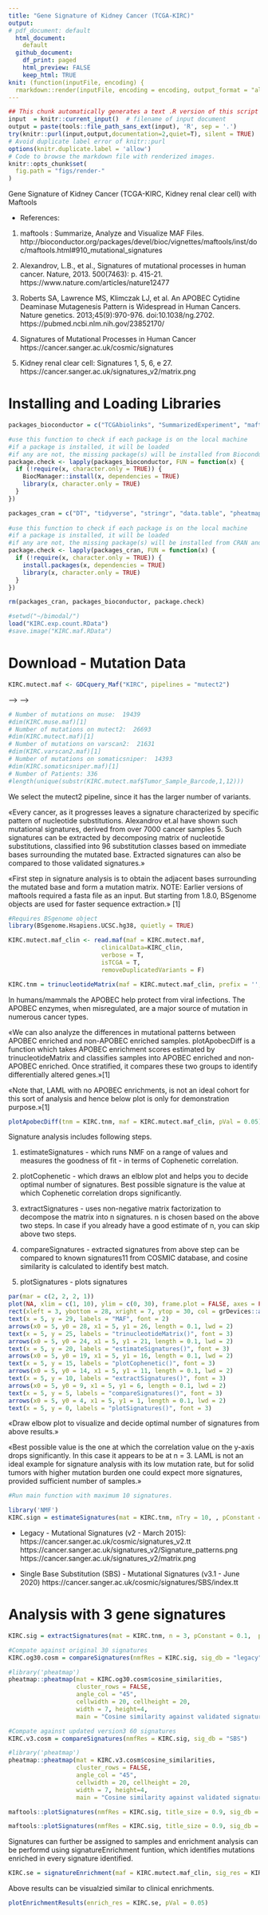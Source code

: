```yaml
---
title: "Gene Signature of Kidney Cancer (TCGA-KIRC)"
output:
# pdf_document: default
  html_document: 
    default
  github_document: 
    df_print: paged
    html_preview: FALSE
    keep_html: TRUE
knit: (function(inputFile, encoding) {
  rmarkdown::render(inputFile, encoding = encoding, output_format = "all") })        
---
```

  
```r
## This chunk automatically generates a text .R version of this script when running within knitr.
input  = knitr::current_input()  # filename of input document
output = paste(tools::file_path_sans_ext(input), 'R', sep = '.')
try(knitr::purl(input,output,documentation=2,quiet=T), silent = TRUE)
# Avoid duplicate label error of knitr::purl
options(knitr.duplicate.label = 'allow')
# Code to browse the markdown file with renderized images.
knitr::opts_chunk$set(
  fig.path = "figs/render-"
)
```

Gene Signature of Kidney Cancer (TCGA-KIRC, Kidney renal clear cell) with Maftools

- References: 

1. maftools : Summarize, Analyze and Visualize MAF Files. 
http://bioconductor.org/packages/devel/bioc/vignettes/maftools/inst/doc/maftools.html#910_mutational_signatures

2. Alexandrov, L.B., et al., Signatures of mutational processes in human cancer. Nature, 2013. 500(7463): p. 415-21. 
https://www.nature.com/articles/nature12477

3. Roberts SA, Lawrence MS, Klimczak LJ, et al. An APOBEC Cytidine Deaminase Mutagenesis Pattern is Widespread in Human Cancers. Nature genetics. 2013;45(9):970-976. doi:10.1038/ng.2702. https://pubmed.ncbi.nlm.nih.gov/23852170/

4. Signatures of Mutational Processes in Human Cancer
https://cancer.sanger.ac.uk/cosmic/signatures


5. Kidney renal clear cell: Signatures 1, 5, 6, e 27.
https://cancer.sanger.ac.uk/signatures_v2/matrix.png

# Installing and Loading Libraries            


```r
packages_bioconductor = c("TCGAbiolinks", "SummarizedExperiment", "maftools","BSgenome.Hsapiens.UCSC.hg38")

#use this function to check if each package is on the local machine
#if a package is installed, it will be loaded
#if any are not, the missing package(s) will be installed from Bioconductor and loaded
package.check <- lapply(packages_bioconductor, FUN = function(x) {
  if (!require(x, character.only = TRUE)) {
    BiocManager::install(x, dependencies = TRUE)
    library(x, character.only = TRUE)
  }
})

packages_cran = c("DT", "tidyverse", "stringr", "data.table", "pheatmap")
  
#use this function to check if each package is on the local machine
#if a package is installed, it will be loaded
#if any are not, the missing package(s) will be installed from CRAN and loaded
package.check <- lapply(packages_cran, FUN = function(x) {
  if (!require(x, character.only = TRUE)) {
    install.packages(x, dependencies = TRUE)
    library(x, character.only = TRUE)
  }
})

rm(packages_cran, packages_bioconductor, package.check)
```


```r
#setwd("~/bimodal/")
load("KIRC.exp.count.RData")
#save.image("KIRC.maf.RData")

```

# Download - Mutation Data

```r
KIRC.mutect.maf <- GDCquery_Maf("KIRC", pipelines = "mutect2") 
```

<!-- ```{r}  -->
<!-- #KIRC.muse.maf <- GDCquery_Maf("KIRC", pipelines = "muse") --> -->
<!-- #KIRC.varscan2.maf <- GDCquery_Maf("KIRC", pipelines = "varscan2") --> -->
<!-- #KIRC.somaticsniper.maf <- GDCquery_Maf("KIRC", pipelines = "somaticsniper") -->
<!-- ``` -->

```r
# Number of mutations on muse:  19439
#dim(KIRC.muse.maf)[1]
# Number of mutations on mutect2:  26693
#dim(KIRC.mutect.maf)[1]
# Number of mutations on varscan2:  21631
#dim(KIRC.varscan2.maf)[1]
# Number of mutations on somaticsniper:  14393
#dim(KIRC.somaticsniper.maf)[1]
# Number of Patients: 336
#length(unique(substr(KIRC.mutect.maf$Tumor_Sample_Barcode,1,12)))


```

We select the mutect2 pipeline, since it has the larger number of variants.

«Every cancer, as it progresses leaves a signature characterized by specific pattern of nucleotide substitutions. Alexandrov et.al have shown such mutational signatures, derived from over 7000 cancer samples 5. Such signatures can be extracted by decomposing matrix of nucleotide substitutions, classified into 96 substitution classes based on immediate bases surrounding the mutated base. Extracted signatures can also be compared to those validated signatures.»

«First step in signature analysis is to obtain the adjacent bases surrounding the mutated base and form a mutation matrix. NOTE: Earlier versions of maftools required a fasta file as an input. But starting from 1.8.0, BSgenome objects are used for faster sequence extraction.» [1]



```r
#Requires BSgenome object
library(BSgenome.Hsapiens.UCSC.hg38, quietly = TRUE)

KIRC.mutect.maf_clin <- read.maf(maf = KIRC.mutect.maf, 
                          clinicalData=KIRC_clin, 
                          verbose = T, 
                          isTCGA = T, 
                          removeDuplicatedVariants = F)

KIRC.tnm = trinucleotideMatrix(maf = KIRC.mutect.maf_clin, prefix = '', add = TRUE, ref_genome = "BSgenome.Hsapiens.UCSC.hg38")
```

In humans/mammals the APOBEC help protect from viral infections. The APOBEC enzymes, when misregulated, are a major source of mutation in numerous cancer types.

«We can also analyze the differences in mutational patterns between APOBEC enriched and non-APOBEC enriched samples. plotApobecDiff is a function which takes APOBEC enrichment scores estimated by trinucleotideMatrix and classifies samples into APOBEC enriched and non-APOBEC enriched. Once stratified, it compares these two groups to identify differentially altered genes.»[1]

«Note that, LAML with no APOBEC enrichments, is not an ideal cohort for this sort of analysis and hence below plot is only for demonstration purpose.»[1]

```r
plotApobecDiff(tnm = KIRC.tnm, maf = KIRC.mutect.maf_clin, pVal = 0.05)
```
Signature analysis includes following steps.

1. estimateSignatures - which runs NMF on a range of values and measures the goodness of fit - in terms of Cophenetic correlation.

2. plotCophenetic - which draws an elblow plot and helps you to decide optimal number of signatures. Best possible signature is the value at which Cophenetic correlation drops significantly.

3. extractSignatures - uses non-negative matrix factorization to decompose the matrix into n signatures. n is chosen based on the above two steps. In case if you already have a good estimate of n, you can skip above two steps.

4. compareSignatures - extracted signatures from above step can be compared to known signatures11 from COSMIC database, and cosine similarity is calculated to identify best match.

5. plotSignatures - plots signatures


```r
par(mar = c(2, 2, 2, 1))
plot(NA, xlim = c(1, 10), ylim = c(0, 30), frame.plot = FALSE, axes = FALSE, xlab = NA, ylab = NA)
rect(xleft = 3, ybottom = 28, xright = 7, ytop = 30, col = grDevices::adjustcolor("gray70", alpha.f = 0.6), lwd = 1.2, border = "maroon")
text(x = 5, y = 29, labels = "MAF", font = 2)
arrows(x0 = 5, y0 = 28, x1 = 5, y1 = 26, length = 0.1, lwd = 2)
text(x = 5, y = 25, labels = "trinucleotideMatrix()", font = 3)
arrows(x0 = 5, y0 = 24, x1 = 5, y1 = 21, length = 0.1, lwd = 2)
text(x = 5, y = 20, labels = "estimateSignatures()", font = 3)
arrows(x0 = 5, y0 = 19, x1 = 5, y1 = 16, length = 0.1, lwd = 2)
text(x = 5, y = 15, labels = "plotCophenetic()", font = 3)
arrows(x0 = 5, y0 = 14, x1 = 5, y1 = 11, length = 0.1, lwd = 2)
text(x = 5, y = 10, labels = "extractSignatures()", font = 3)
arrows(x0 = 5, y0 = 9, x1 = 5, y1 = 6, length = 0.1, lwd = 2)
text(x = 5, y = 5, labels = "compareSignatures()", font = 3)
arrows(x0 = 5, y0 = 4, x1 = 5, y1 = 1, length = 0.1, lwd = 2)
text(x = 5, y = 0, labels = "plotSignatures()", font = 3)
```

«Draw elbow plot to visualize and decide optimal number of signatures from above results.»

«Best possible value is the one at which the correlation value on the y-axis drops significantly. In this case it appears to be at n = 3. LAML is not an ideal example for signature analysis with its low mutation rate, but for solid tumors with higher mutation burden one could expect more signatures, provided sufficient number of samples.»


```r
#Run main function with maximum 10 signatures. 

library('NMF')
KIRC.sign = estimateSignatures(mat = KIRC.tnm, nTry = 10, , pConstant = 0.1, plotBestFitRes = T, parallel = 2)
```

- Legacy - Mutational Signatures (v2 - March 2015):
https://cancer.sanger.ac.uk/cosmic/signatures_v2.tt
https://cancer.sanger.ac.uk/signatures_v2/Signature_patterns.png
https://cancer.sanger.ac.uk/signatures_v2/matrix.png


- Single Base Substitution (SBS) - Mutational Signatures (v3.1 - June 2020)
https://cancer.sanger.ac.uk/cosmic/signatures/SBS/index.tt


# Analysis with 3 gene signatures

```r
KIRC.sig = extractSignatures(mat = KIRC.tnm, n = 3, pConstant = 0.1,  parallel = 2)

#Compate against original 30 signatures 
KIRC.og30.cosm = compareSignatures(nmfRes = KIRC.sig, sig_db = "legacy")

#library('pheatmap')
pheatmap::pheatmap(mat = KIRC.og30.cosm$cosine_similarities, 
                   cluster_rows = FALSE, 
                   angle_col = "45",
                   cellwidth = 20, cellheight = 20,
                   width = 7, height=4,
                   main = "Cosine similarity against validated signatures - Legacy")
```


```r

#Compate against updated version3 60 signatures 
KIRC.v3.cosm = compareSignatures(nmfRes = KIRC.sig, sig_db = "SBS")

#library('pheatmap')
pheatmap::pheatmap(mat = KIRC.v3.cosm$cosine_similarities, 
                   cluster_rows = FALSE, 
                   angle_col = "45",
                   cellwidth = 20, cellheight = 20,
                   width = 7, height=4,                   
                   main = "Cosine similarity against validated signatures - SBS")
```



```r
maftools::plotSignatures(nmfRes = KIRC.sig, title_size = 0.9, sig_db = "legacy")
```

```r
maftools::plotSignatures(nmfRes = KIRC.sig, title_size = 0.9, sig_db = "SBS")
```
Signatures can further be assigned to samples and enrichment analysis can be performd using signatureEnrichment funtion, which identifies mutations enriched in every signature identified.




```r
KIRC.se = signatureEnrichment(maf = KIRC.mutect.maf_clin, sig_res = KIRC.sig)
```

Above results can be visualzied similar to clinical enrichments.

```r
plotEnrichmentResults(enrich_res = KIRC.se, pVal = 0.05)
```


<!-- ```{r } -->
<!-- library("barplot3d") -->
<!-- #Visualize first signature -->
<!-- sig1 = KIRC.sig$signatures[,1] -->
<!-- barplot3d::legoplot3d(contextdata = sig1, labels = FALSE, scalexy = 0.01, sixcolors = "sanger", alpha = 0.5) -->
<!-- ``` -->